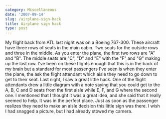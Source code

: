 ```yaml
---
category: Miscellaneous
date: '2007-09-14'
slug: /airplane-sign-hack
title: Airplane sign hack
type: post
---
```



My flight back from ATL last night was on a Boeing 767-300. These
aircraft have three rows of seats in the main cabin. Two seats for
the outside rows and three in the middle. As you enter the plane,
the first two rows are "A" and "B". The middle seats are "C", "D"
and "E" with the "F" and "G" making up the last row. I've been on
these flights enough that this is in the back of my brain but a
standard for most passengers I've seen is when they enter the
plane, the ask the flight attendant which aisle they need to go
down to get to their seat. Last night, I saw a great little hack.
One of the flight attendants drew a little diagram with a note
saying that you could get to the A, B, C and D seats from the first
aisle while E, F, and G where the second one. I mentioned that I
thought it was a great idea, and she said that it really seemed to
help. It was in the perfect place. Just as soon as the passenger
realizes they need to make an aisle decision this little sign was
there. I wish I had snagged a picture, but I had already stowed my
camera.